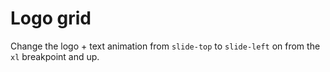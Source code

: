 # Logo grid

Change the logo + text animation from `slide-top` to `slide-left` on from the `xl` breakpoint and up.

